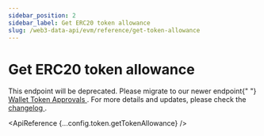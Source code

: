 ```yaml
---
sidebar_position: 2
sidebar_label: Get ERC20 token allowance
slug: /web3-data-api/evm/reference/get-token-allowance
---
```



# Get ERC20 token allowance


<Admonition type="info" icon="🚨" title="Deprecating Endpoint Notice">
  <p>
    This endpoint will be deprecated. Please migrate to our newer endpoint{" "}
    <a href="/web3-data-api/evm/reference/wallet-api/get-wallet-token-approvals">
      Wallet Token Approvals
    </a>
    . For more details and updates, please check the <a href="/changelog/planned-deprecations">
      changelog
    </a>.
  </p>
</Admonition>

<ApiReference {...config.token.getTokenAllowance} />
